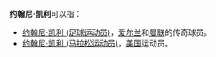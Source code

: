 '''约翰尼·凯利'''可以指：

* [[约翰尼·凯利_(足球运动员)|约翰尼·凯利 (足球运动员)]]，[[爱尔兰|爱尔兰]]和[[曼联|曼联]]的传奇球员。
* [[约翰尼·凯利_(马拉松运动员)|约翰尼·凯利 (马拉松运动员)]]，[[美国|美国]]运动员。

{{disambig|Cat=五字人名消歧义}}